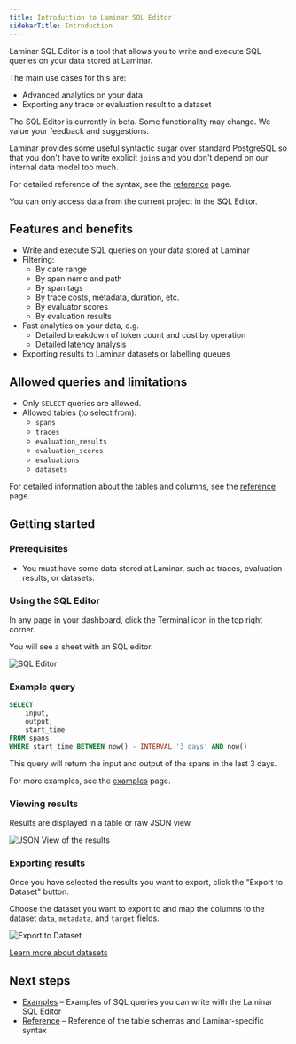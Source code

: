 ```yaml
---
title: Introduction to Laminar SQL Editor
sidebarTitle: Introduction
---
```


Laminar SQL Editor is a tool that allows you to write and execute SQL queries on your data stored at Laminar.

The main use cases for this are:
- Advanced analytics on your data
- Exporting any trace or evaluation result to a dataset

<Tip>
    The SQL Editor is currently in beta.
    Some functionality may change.
    We value your feedback and suggestions.
</Tip>

Laminar provides some useful syntactic sugar over standard PostgreSQL so that you don't
have to write explicit `join`s and you don't depend on our internal data model too much.

For detailed reference of the syntax, see the [reference](/sql-editor/reference) page.

<Tip>
    You can only access data from the current project in the SQL Editor.
</Tip>

## Features and benefits

- Write and execute SQL queries on your data stored at Laminar
- Filtering:
    - By date range
    - By span name and path
    - By span tags
    - By trace costs, metadata, duration, etc.
    - By evaluator scores
    - By evaluation results
- Fast analytics on your data, e.g.
    - Detailed breakdown of token count and cost by operation
    - Detailed latency analysis
- Exporting results to Laminar datasets or labelling queues

## Allowed queries and limitations

- Only `SELECT` queries are allowed.
- Allowed tables (to select from):
    - `spans`
    - `traces`
    - `evaluation_results`
    - `evaluation_scores`
    - `evaluations`
    - `datasets`

For detailed information about the tables and columns, see the [reference](/sql-editor/reference) page.

## Getting started

### Prerequisites

- You must have some data stored at Laminar, such as traces, evaluation results,
or datasets.

### Using the SQL Editor

In any page in your dashboard, click the Terminal icon in the top right corner.

You will see a sheet with an SQL editor.

<img src="/images/sql-editor/sql-editor-example.png" alt="SQL Editor" />

### Example query

```sql
SELECT
    input,
    output,
    start_time
FROM spans
WHERE start_time BETWEEN now() - INTERVAL '3 days' AND now()
```

This query will return the input and output of the spans in the last 3 days.

For more examples, see the [examples](/sql-editor/examples) page.

### Viewing results

Results are displayed in a table or raw JSON view.

<img src="/images/sql-editor/json-view.png" alt="JSON View of the results" />

### Exporting results

Once you have selected the results you want to export, click the "Export to Dataset" button.

Choose the dataset you want to export to and map the columns to the dataset `data`, `metadata`, and `target` fields.

<img src="/images/sql-editor/export-to-dataset.png" alt="Export to Dataset" />

[Learn more about datasets](/datasets/introduction)

## Next steps

- [Examples](/sql-editor/examples) – Examples of SQL queries you can write with the Laminar SQL Editor
- [Reference](/sql-editor/reference) – Reference of the table schemas and Laminar-specific syntax
